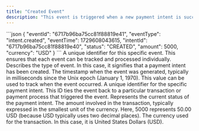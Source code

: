 ```yaml
---
title: "Created Event"
description: "This event is triggered when a new payment intent is successfully created."
---
```


<ResponseExample>
```json
{
  "eventId": "6717b96ba75cc81f88819e41",
  "eventType": "intent.created",
  "eventTime": 1729608043615,
  "intentId": "6717b96ba75cc81f88819e40",
  "status": "CREATED",
  "amount": 5000,
  "currency": "USD"
}
```
</ResponseExample>

<ResponseField name="eventId" type="string">
  A unique identifier for this specific event. This ensures that each event can
  be tracked and processed individually.
</ResponseField> <ResponseField name="eventType" type="string">
  Describes the type of event. In this case, it signifies that a payment intent
  has been created.
</ResponseField> <ResponseField name="eventTime" type="integer">
  The timestamp when the event was generated, typically in milliseconds since
  the Unix epoch (January 1, 1970). This value can be used to track when the
  event occurred.
</ResponseField> <ResponseField name="intentId" type="string">
  A unique identifier for the specific payment intent. This ID ties the event
  back to a particular transaction or payment process that triggered the event.
</ResponseField> <ResponseField name="status" type="string">
  Represents the current status of the payment intent.
</ResponseField> <ResponseField name="amount" type="integer">
  The amount involved in the transaction, typically expressed in the smallest
  unit of the currency. Here, 5000 represents 50.00 USD (because USD typically
  uses two decimal places).
</ResponseField> <ResponseField name="currency" type="string">
  The currency used for the transaction. In this case, it is United States
  Dollars (USD).
</ResponseField>
